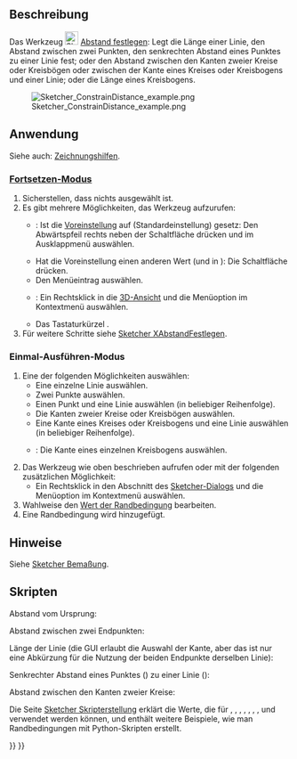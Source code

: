 <languages/>

{{Docnav/de
|[[Sketcher_ConstrainDistanceY/de|YAbstandFestlegen]]
|[[Sketcher_ConstrainRadius/de|RadiamFestlegen]]
|[[Sketcher_Workbench/de|Sketcher]]
|IconL=Sketcher_ConstrainDistanceY.svg
|IconR=Sketcher_ConstrainRadiam.svg
|IconC=Workbench_Sketcher.svg
}}

{{GuiCommand/de
|Name=Sketcher ConstrainDistance
|Name/de=Sketcher AbstandFestlegen
|MenuLocation=Skizze → Sketcher-Randbedingungen → Abstand festlegen
|Workbenches=[[Sketcher_Workbench/de|Sketcher]]
|Shortcut={{KEY|K}} {{KEY|D}}
|SeeAlso=[[Sketcher_ConstrainDistanceX/de|Sketcher XAbstandFestlegen]], [[Sketcher_ConstrainDistanceY/de|Sketcher YAbstandFestlegen]]
}}

<span id="Description"></span>
==Beschreibung==

Das Werkzeug [[File:Sketcher_ConstrainDistance.svg|24px]] [[Sketcher_ConstrainDistance/de|Abstand festlegen]]: Legt die Länge einer Linie, den Abstand zwischen zwei Punkten,  den senkrechten Abstand eines Punktes zu einer Linie fest; oder {{Version/de|0.21}} den Abstand zwischen den Kanten zweier Kreise oder Kreisbögen oder zwischen der Kante eines Kreises oder Kreisbogens und einer Linie; oder {{Version/de|1.0}} die Länge eines Kreisbogens.

[[Image:Sketcher_ConstrainDistance_example.png]]

<span id="Usage"></span>
==Anwendung==

Siehe auch: [[Sketcher_Workbench/de#Zeichnungshilfen|Zeichnungshilfen]].

<span id="Continue_mode"></span>
===[[Sketcher_Workbench/de#Fortsetzen-Modi|Fortsetzen-Modus]]===

# Sicherstellen, dass nichts ausgewählt ist.
# Es gibt mehrere Möglichkeiten, das Werkzeug aufzurufen:
#* {{Version/de|1.0}}: Ist die [[Sketcher_Preferences/de#Allgemein|Voreinstellung]] {{MenuCommand|Werkzeuge für Maßeinträge}} auf {{Value|Einzelnes Werkzeug}} (Standardeinstellung) gesetz: Den Abwärtspfeil rechts neben der Schaltfläche {{Button|[[Image:Sketcher_Dimension.svg||x16px]][[Image:Toolbar_flyout_arrow.svg|x16px]]}} drücken und im Ausklappmenü {{MenuCommand|[[Image:Sketcher_ConstrainDistance.svg|16px]] Abstand festlegen}} auswählen.
#* Hat die Voreinstellung einen anderen Wert (und in {{VersionMinus/de|0.21}}): Die Schaltfläche {{Button|[[Image:Sketcher_ConstrainDistance.svg|16px]] [[Sketcher_ConstrainDistance/de|Abstand festlegen]]}} drücken.
#* Den Menüeintrag {{MenuCommand|Skizze → Sketcher-Randbedingungen → [[Image:Sketcher_ConstrainDistance.svg|16px]] Abstand festlegen}} auswählen.
#* {{Version/de|1.0}}: Ein Rechtsklick in die [[3D_view/de|3D-Ansicht]] und die Menüoption {{MenuCommand|Bemaßung → [[Image:Sketcher_ConstrainDistance.svg|16px]] Abstand festlegen}} im Kontextmenü auswählen.
#* Das Tastaturkürzel {{KEY|I}}.
# Für weitere Schritte siehe [[Sketcher_ConstrainDistanceX/de#Fortsetzen-Modus|Sketcher XAbstandFestlegen]].

<span id="Run-once_mode"></span>
===Einmal-Ausführen-Modus===

# Eine der folgenden Möglichkeiten auswählen:
#* Eine einzelne Linie auswählen.
#* Zwei Punkte auswählen.
#* Einen Punkt und eine Linie auswählen (in beliebiger Reihenfolge).
#* Die Kanten zweier Kreise oder Kreisbögen auswählen.
#* Eine Kante eines Kreises oder Kreisbogens und eine Linie auswählen (in beliebiger Reihenfolge).
#* {{Version/de|1.0}}: Die Kante eines einzelnen Kreisbogens auswählen.
# Das Werkzeug wie oben beschrieben aufrufen oder mit der folgenden zusätzlichen Möglichkeit:
#* Ein Rechtsklick in den Abschnitt {{MenuCommand|Elemente}} des [[Sketcher_Dialog/de|Sketcher-Dialogs]] und die Menüoption {{MenuCommand|[[Image:Sketcher_ConstrainDistance.svg|16px]] Abstand}} im Kontextmenü auswählen.
# Wahlweise den [[Sketcher_Workbench/de#Randbedingungen_bearbeiten|Wert der Randbedingung]] bearbeiten.
# Eine Randbedingung wird hinzugefügt.

<span id="Notes"></span>
==Hinweise==

Siehe [[Sketcher_Dimension/de#Hinweise|Sketcher Bemaßung]].

<span id="Scripting"></span>
==Skripten==

Abstand vom Ursprung:

{{Code|code=Sketch.addConstraint(Sketcher.Constraint('Distance', Edge, PointOfEdge, -1, 1, App.Units.Quantity('123.0 mm')))}}

Abstand zwischen zwei Endpunkten:

{{Code|code=Sketch.addConstraint(Sketcher.Constraint('Distance', Edge1, PointOfEdge1, Edge2, PointOfEdge2, App.Units.Quantity('123.0 mm')))}}

Länge der Linie (die GUI erlaubt die Auswahl der Kante, aber das ist nur eine Abkürzung für die Nutzung der beiden Endpunkte derselben Linie):

{{Code|code=Sketch.addConstraint(Sketcher.Constraint('Distance', Line, 1, Line, 2, App.Units.Quantity('123.0 mm')))}}

Senkrechter Abstand eines Punktes ({{incode|Edge, PointOfEdge}}) zu einer Linie ({{incode|Line}}):

{{Code|code=Sketch.addConstraint(Sketcher.Constraint('Distance', Edge, PointOfEdge, Line, 0, App.Units.Quantity('123.0 mm')))}}

Abstand zwischen den Kanten zweier Kreise:

{{Code|code=Sketch.addConstraint(Sketcher.Constraint('Distance', Circle1, 0, Circle2, 0, App.Units.Quantity('123.0 mm')))}}

Die Seite [[Sketcher_scripting/de|Sketcher Skripterstellung]] erklärt die Werte, die für {{incode|Edge}}, {{incode|Edge1}}, {{incode|Edge2}}, {{incode|PointOfEdge}}, {{incode|PointOfEdge1}}, {{incode|PointOfEdge2}}, {{incode|Line}}, {{incode|Circle1}} und {{incode|Circle2}} verwendet werden können, und enthält weitere Beispiele, wie man Randbedingungen mit Python-Skripten erstellt.


{{Docnav/de
|[[Sketcher_ConstrainDistanceY/de|YAbstandFestlegen]]
|[[Sketcher_ConstrainRadius/de|RadiamFestlegen]]
|[[Sketcher_Workbench/de|Sketcher]]
|IconL=Sketcher_ConstrainDistanceY.svg
|IconR=Sketcher_ConstrainRadiam.svg
|IconC=Workbench_Sketcher.svg
}}

{{Sketcher_Tools_navi{{#translation:}}}}
{{Userdocnavi{{#translation:}}}}